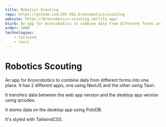 ```yaml
---
title: Robotics Scouting
repo: https://github.com/201-991-broncobotics/scouting
website: https://broncobotics-scouting.netlify.app/
blurb: An app for broncobotics to combine data from different forms into one place.
order: 1000
technologies: 
    - tailwind
    - tauri
---
```



# Robotics Scouting

An app for broncobotics to combine data from different forms into one place. It has 2 different apps, one using 
<Technology href="https://nextjs.org">NextJS</Technology> and the other using <Technology href="https://tauri.app">Tauri</Technology>.

It transfers data between the web app version and the desktop app version using qrcodes.

It stores data on the desktop app using <Technology href="https://www.polodb.org/">PoloDB</Technology>.

It's styled with <Technology href="https://tailwindcss.com">TailwindCSS</Technology>.

